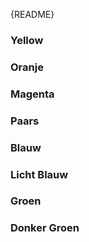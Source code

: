 
<Meta of={HighlightStories} />

<Markdown>{README}</Markdown>

<Primary />

<Controls />

### Yellow

<Canvas of={HighlightStories.Yellow} />

### Oranje

<Canvas of={HighlightStories.Orange} />

### Magenta

<Canvas of={HighlightStories.Magenta} />

### Paars

<Canvas of={HighlightStories.Purple} />

### Blauw

<Canvas of={HighlightStories.Blue} />

### Licht Blauw

<Canvas of={HighlightStories.LightBlue} />

### Groen

<Canvas of={HighlightStories.Green} />

### Donker Groen

<Canvas of={HighlightStories.DarkGreen} />
